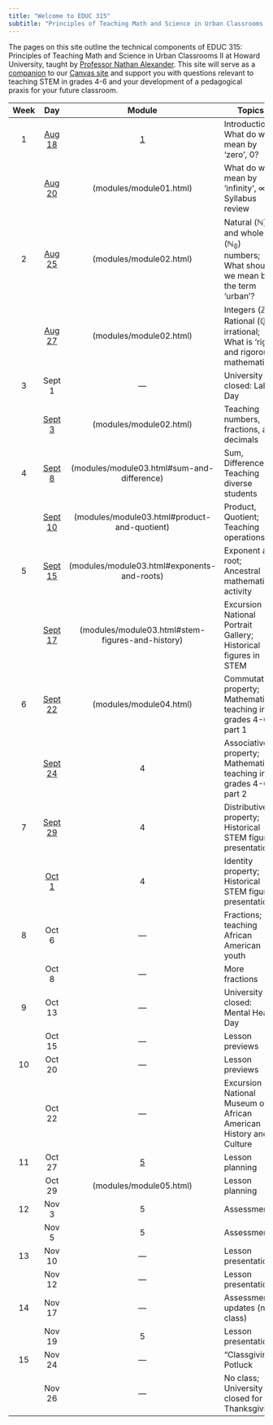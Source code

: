 ```yaml
---
title: "Welcome to EDUC 315"
subtitle: "Principles of Teaching Math and Science in Urban Classrooms II"
---
```


The pages on this site outline the technical components of EDUC 315: Principles of Teaching Math and Science in Urban Classrooms II at Howard University, taught by [Professor Nathan Alexander](https://professornaite.github.io){target="_blank"}. This site will serve as a <u>companion</u> to our [Canvas site](https://canvas.howard.edu/courses/53402){target="_blank"} and support you with questions relevant to teaching STEM in grades 4-6 and your development of a pedagogical praxis for your future classroom.

::: column-screen-inset-right
| Week | Day | Module | Topics |
|:----------------:|:----------------:|:----------------:|-------------------|
| 1 | [Aug 18](modules/module01.html) | [1](modules/module01.html) | Introductions; What do we mean by ‘zero’, $0$? |
|   | [Aug 20](modules/module01.html) | (modules/module01.html) | What do we mean by ‘infinity’, $\infty$?; Syllabus review |
| 2 | [Aug 25](modules/module02.html) | (modules/module02.html) | Natural ($\mathbb{N}$) and whole ($\mathbb{N_0}$) numbers; What should we mean by the term ‘urban’? |
|   | [Aug 27](modules/module02.html) | (modules/module02.html) | Integers ($\mathbb{Z}$), Rational ($\mathbb{Q}$), irrational; What is ‘rigor’ and rigorous mathematics? |
| 3 | Sept 1 | — | University closed: Labor Day |
|   | [Sept 3](modules/module02.html) | (modules/module02.html) | Teaching numbers, fractions, and decimals |
| 4 | [Sept 8](modules/module03.html#sum-and-difference) | (modules/module03.html#sum-and-difference) | Sum, Difference; Teaching diverse students |
|   | [Sept 10](modules/module03.html#product-and-quotient) | (modules/module03.html#product-and-quotient) | Product, Quotient; Teaching operations |
| 5 | [Sept 15](modules/module03.html#exponents-and-roots) | (modules/module03.html#exponents-and-roots) | Exponent and root; Ancestral mathematics activity |
|   | [Sept 17](modules/module03.html#stem-figures-and-history) | (modules/module03.html#stem-figures-and-history) | Excursion 1: National Portrait Gallery; Historical figures in STEM |
| 6 | [Sept 22](modules/module04.html) | (modules/module04.html) | Commutative property; Mathematics teaching in grades 4-6, part 1 |
|   | [Sept 24](modules/module04.html) | 4 | Associative property; Mathematics teaching in grades 4-6, part 2 |
| 7 | [Sept 29](modules/module04.html) | 4 | Distributive property; Historical STEM figure presentations |
|   | [Oct 1](modules/module04.html) | 4 | Identity property; Historical STEM figure presentations |
| 8 | Oct 6 | — | Fractions; teaching African American youth |
|   | Oct 8 | — | More fractions |
| 9 | Oct 13 | — | University closed: Mental Health Day |
|   | Oct 15 | — | Lesson previews |
| 10 | Oct 20 | — | Lesson previews |
|   | Oct 22 | — | Excursion 2: National Museum of African American History and Culture |
| 11 | Oct 27 | [5](modules/module05.html) | Lesson planning |
|   | Oct 29 | (modules/module05.html) | Lesson planning |
| 12 | Nov 3 | 5 | Assessments |
|   | Nov 5 | 5 | Assessments |
| 13 | Nov 10 | — | Lesson presentations |
|   | Nov 12 | — | Lesson presentations |
| 14 | Nov 17 | — | Assessment updates (no class) |
|   | Nov 19 | 5 | Lesson presentations |
| 15 | Nov 24 | — | “Classgiving” Potluck |
|   | Nov 26 | — | No class; University closed for Thanksgiving |
:::
